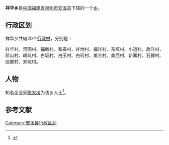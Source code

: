 {{中国乡级行政区
| 行政区全称 = 祥华乡
| 景观照片文件名 =
| 景观照片描述 =
| 汉语拼音 =
| 通用拼音 =
| 注音符號 =
| 其它标音类型1 =
| 其它标音1 =
| 其它标音类型2 =
| 其它标音2 =
| 其它语言类型1 =
| 其它语言地名1 =
| 其它语言类型2 =
| 其它语言地名2 =
| 上级行政区 = [[福建省|福建省]][[泉州市|泉州市]][[安溪县|安溪县]]
| 行政区类别 = [[乡|乡]]
| 行政区划代码 =350524208
| 地理坐标 =
| 总面积 =
| 户籍人口 =
| 户籍人口年份 =
| 常住人口 =
| 常住人口年份 =
| 人口密度 =
| 行政区划 =
| 官方网站 =
| 政府驻地 =
| 邮政编码 =
| 毗邻行政区 =
| 位置图文件名 =
| 位置图描述 =
}}
'''祥华乡'''是[[中华人民共和国|中国]][[福建省|福建省]][[泉州市|泉州市]][[安溪县|安溪县]]下辖的一个[[乡|乡]]。

== 行政区划 ==

祥华乡共辖20个[[行政村|行政村]]，分别是：

祥华村、河图村、福新村、和春村、祥地村、福洋村、东坑村、小道村、后洋村、珍山村、崎坑村、白坂村、白玉村、白珩村、美仑村、美西村、新寨村、石狮村、旧寨村、郑坑村。

==人物==
知名企业家[[陈发树|陈发树]]为该乡人士<ref>{{Cite web |url=http://www.cnbeta.com/articles/113401.htm |title=唐骏电影处女作曝光 马云李开复跑龙套 |access-date=2010-06-10 |archive-date=2017-02-11 |archive-url=https://web.archive.org/web/20170211075817/http://www.cnbeta.com/articles/113401.htm |dead-url=no }}</ref>。

==参考文献==
<div class="references-small">
<references></references>
</div>
{{安溪县行政区划}}
{{福建小作品}}

[[Category:安溪县行政区划|Category:安溪县行政区划]]